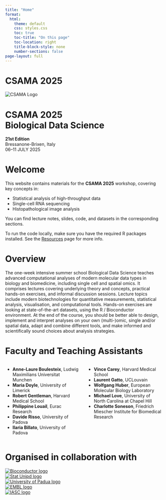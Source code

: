 ```yaml
---
title: "Home"
format:
  html:
    theme: default
    css: styles.css
    toc: true
    toc-title: "On this page"
    toc-location: right
    title-block-style: none
    number-sections: false 
page-layout: full
---
```


```{=html}
<div class="header-with-logo">
  <h1 class="site-title">CSAMA 2025</h1>
  <img src="images/CSAMA2025.png" alt="CSAMA Logo" class="header-logo">
</div>
```
```{=html}
<div class="hero">
  <div class="hero-text">
    <h1>CSAMA 2025<br>Biological Data Science</h1>
    <p><strong>21st Edition</strong><br>Bressanone-Brixen, Italy<br>06–11 JULY 2025</p>
  </div>
</div>
```
# Welcome

This website contains materials for the **CSAMA 2025** workshop, covering key concepts in:

-   Statistical analysis of high-throughput data
-   Single-cell RNA sequencing
-   Histopathological image analysis

You can find lecture notes, slides, code, and datasets in the corresponding sections.

To run the code locally, make sure you have the required R packages installed. See the [Resources](resources.qmd) page for more info.

# Overview

The one-week intensive summer school Biological Data Science teaches advanced computational analyses of modern molecular data types in biology and biomedicine, including single cell and spatial omics. It comprises lectures covering underlying theory and concepts, practical hands-on exercises, and informal discussion sessions. Lecture topics include modern biotechnologies for quantitative measurements, statistical analysis, visualisation, and computational tools. Hands-on exercises are looking at state-of-the-art datasets, using the R / Bioconductor environment. At the end of the course, you should be better able to design, implement and interpret analyses on your own (multi-)omic, single and/or spatial data, adapt and combine different tools, and make informed and scientifically sound choices about analysis strategies.

# Faculty and Teaching Assistants

::: columns
::: {.column width="50%"}
-   **Anne-Laure Boulesteix**, Ludwig Maximilians Universitat Munchen\
-   **Maria Doyle**, University of Limerick\
-   **Robert Gentleman**, Harvard Medical School\
-   **Philippine Louail**, Eurac Research\
-   **Davide Risso**, University of Padova\
-   **Ilaria Billato**, University of Padova\
:::

::: {.column width="50%"}
-   **Vince Carey**, Harvard Medical School\
-   **Laurent Gatto**, UCLouvain\
-   **Wolfgang Huber**, European Molecular Biology Laboratory\
-   **Michael Love**, University of North Carolina at Chapel Hill\
-   **Charlotte Soneson**, Friedrich Miescher Institute for Biomedical Research\
:::
:::

# Organised in collaboration with

```{=html}
<div class="logos">
  <div class="logo-item">
    <a href="https://www.bioconductor.org/" target="_blank">
      <img class="small-logo" src="images/bioconductor_logo_cmyk.jpg" alt="Bioconductor logo">
    </a>
  </div>

  <div class="logo-item">
    <a href="https://stat.unipd.it" target="_blank">
      <img src="images/stat_unipd_logo.jpg" alt="Stat Unipd logo">
    </a>
  </div>

  <div class="logo-item">
    <a href="https://www.unipd.it" target="_blank">
      <img src="images/UNIPD_logo.png" alt="University of Padua logo">
    </a>
  </div>

  <div class="logo-item">
    <a href="https://www.embl.org/" target="_blank">
      <img src="images/EMBL_logo.png" alt="EMBL logo">
    </a>
  </div>

  <div class="logo-item">
    <a href="https://iasc-isi.org/" target="_blank">
      <img src="images/isi_logo.jpg" alt="IASC logo">
    </a>
  </div>
</div>
```
